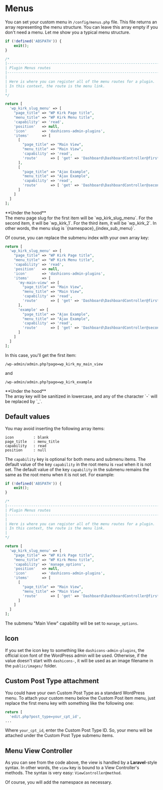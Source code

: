 
# Menus

You can set your custom menu in `/config/menus.php` file. This file returns an array representing the menu structure. You can leave this array empty if you don't need a menu. Let me show you a typical menu structure.

```php filename="config/menus.php" copy
if (!defined('ABSPATH')) {
    exit();
}

/*
|--------------------------------------------------------------------------
| Plugin Menus routes
|--------------------------------------------------------------------------
|
| Here is where you can register all of the menu routes for a plugin.
| In this context, the route is the menu link.
|
*/

return [
  'wp_kirk_slug_menu' => [
    "page_title" => "WP Kirk Page title",
    "menu_title" => "WP Kirk Menu title",
    'capability' => 'read',
    'position'   => null,
    'icon'       => 'dashicons-admin-plugins',
    'items'      => [
      [
        "page_title" => "Main View",
        "menu_title" => "Main View",
        'capability' => 'read',
        'route'      => [ 'get' => 'Dashboard\DashboardController@firstMenu' ],
      ],
      [
        "page_title" => "Ajax Example",
        "menu_title" => "Ajax Example",
        'capability' => 'read',
        'route'      => [ 'get' => 'Dashboard\DashboardController@secondMenu' ],
      ]
    ]
  ]
];
```

<Callout type="info">
**Under the hood**<br/>
The menu page slug for the first item will be `wp_kirk_slug_menu`. For the second item, it will be `wp_kirk_1`. For the third item, it will be `wp_kirk_2`.
In other words, the menu slug is `{namespace}_{index_sub_menu}`.
</Callout>

Of course, you can replace the submenu index with your own array key:

```php filename="config/menus.php" copy
return [
  'wp_kirk_slug_menu' => [
    "page_title" => "WP Kirk Page title",
    "menu_title" => "WP Kirk Menu title",
    'capability' => 'read',
    'position'   => null,
    'icon'       => 'dashicons-admin-plugins',
    'items'      => [
      'my-main-view' => [
        "page_title" => "Main View",
        "menu_title" => "Main View",
        'capability' => 'read',
        'route'      => [ 'get' => 'Dashboard\DashboardController@firstMenu' ],
      ],
      'example' => [
        "page_title" => "Ajax Example",
        "menu_title" => "Ajax Example",
        'capability' => 'read',
        'route'      => [ 'get' => 'Dashboard\DashboardController@secondMenu' ],
      ]
    ]
  ]
];
```

In this case, you'll get the first item:

```
/wp-admin/admin.php?page=wp_kirk_my_main_view
```

and

```
/wp-admin/admin.php?page=wp_kirk_example
```

<Callout type="info">
**Under the hood**<br/>
The array key will be sanitized in lowercase, and any of the character `-` will be replaced by `_`.
</Callout>


## Default values

You may avoid inserting the following array items:

```
icon         : blank
page_title   : menu_title
capability   : read
position     : null
```    

The `capability` key is optional for both menu and submenu items. The default value of the key `capability` in the root menu is `read` when it is not set. The default value of the key `capability` in the submenu remains the same as the root menu when it is not set. For example:

```php filename="config/menus.php" copy
if (!defined('ABSPATH')) {
    exit();
}

/*
|--------------------------------------------------------------------------
| Plugin Menus routes
|--------------------------------------------------------------------------
|
| Here is where you can register all of the menu routes for a plugin.
| In this context, the route is the menu link.
|
*/

return [
  'wp_kirk_slug_menu' => [
    "page_title" => "WP Kirk Page title",
    "menu_title" => "WP Kirk Menu title",
    'capability' => 'manage_options',
    'position'   => null,
    'icon'       => 'dashicons-admin-plugins',
    'items'      => [
      [
        "page_title" => "Main View",
        "menu_title" => "Main View",
        'route'      => [ 'get' => 'Dashboard\DashboardController@firstMenu' ],
      ]
    ]
  ]
];
```

The submenu "Main View" capability will be set to `manage_options`.

## Icon

If you set the icon key to something like `dashicons-admin-plugins`, the official icon font of the WordPress admin will be used. Otherwise, if the value doesn't start with `dashicons-`, it will be used as an image filename in the `public/images/` folder.

## Custom Post Type attachment

You could have your own Custom Post Type as a standard WordPress menu. To attach your custom menu below the Custom Post item menu, just replace the first menu key with something like the following one:

```php copy
return [
  'edit.php?post_type=your_cpt_id',
...
```

Where `your_cpt_id`, enter the Custom Post Type ID. So, your menu will be attached under the Custom Post Type submenu items.

## Menu View Controller

As you can see from the code above, the view is handled by a **Laravel**-style syntax. In other words, the `view` key is bound to a View Controller's methods. The syntax is very easy: `ViewController@method`.

<Callout>
Of course, you will add the namespace as necessary.
</Callout>
